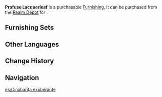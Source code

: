 {{Furnishing Infobox
|id             = 372421
|image          = Item Profuse Lacquerleaf.png
|category       = Landform
|subcategory    = Shrub
|rarity         = 2
|adeptal_energy = 10
|load           = 50
|reduced_load   = 50
|description    = A tall, upright plant with crimson leaves. It has the nickname "Lacquerleaf."
|source1        = [[Realm Depot]]
}}
'''Profuse Lacquerleaf''' is a purchasable [[Furnishing]]. It can be purchased from the [[Realm Depot]] for {{Item|Realm Currency|30|x=40}}.

==Furnishing Sets==
{{Craft Usage}}

==Other Languages==
{{Other Languages
|en      = Profuse Lacquerleaf
|zhs     = 丛生彤丹
|zhs_rm  = Cóngshēng Tóng Dān
|zht     = 叢生彤丹
|zht_rm  = Cóngshēng Tóng Dān
|zh_tl   = 
|ja      = 群生丹朱
|ja_rm   = Gunsei Tanshu
|ja_tl   = Clustered Cinnabar
|ko      = 무성한 동단
|ko_rm   = 
|ko_tl   = 
|es      = Cinabarita exuberante
|es_tl   = 
|fr      = Feuillage laqué exubérant
|fr_tl   = Exuberant Lacquered Foliage
|ru      = Густой краснолистник
|ru_tl   = 
|th      = กอไม้สีเพลิง
|th_rm   = 
|th_tl   = 
|vi      = Đồng Đan Tươi Tốt
|vi_tl   = 
|de      = Üppige Feuerblätter
|de_tl   = Lush Fire Leaves
|id      = Lacquerleaf Berlimpah
|id_tl   = Abundant Lacquerleaf
|pt      = Folhas de Laca Exuberantes
|pt_tl   = 
}}

==Change History==
{{Change History|1.5}}

==Navigation==
{{Furnishing Navbox/Exterior|Landform}}

[[es:Cinabarita exuberante]]